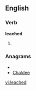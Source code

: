 ==English==

===Verb===
'''leached'''

# {{past of|[[leach]]}}

===Anagrams===
* {{alphagram|acdeehl}}
* [[Chaldee#English|Chaldee]]

[[vi:leached]]
